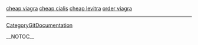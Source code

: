 <a href=" http://www.mis.cmich.edu/mba609_s2k/_disc5/000001b4.htm ">cheap viagra</a>
<a href=" http://www.mis.cmich.edu/mba609_s2k/_disc5/000001b5.htm ">cheap cialis</a>
<a href=" http://www.mis.cmich.edu/mba609_s2k/_disc5/000001b6.htm ">cheap levitra</a> <a href=" http://www.mis.cmich.edu/mba609_s2k/_disc5/000001b7.htm ">order viagra</a>
----
[[CategoryGitDocumentation]]

__NOTOC__